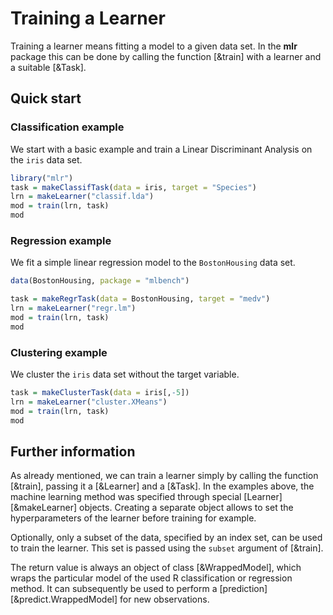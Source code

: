 # Training a Learner

Training a learner means fitting a model to a given data set.
In the **mlr** package this can be done by calling the function [&train]
with a learner and a suitable [&Task].


## Quick start


### Classification example

We start with a basic example and train a Linear Discriminant Analysis on the ``iris`` data set.

```r
library("mlr")
task = makeClassifTask(data = iris, target = "Species")
lrn = makeLearner("classif.lda")
mod = train(lrn, task)
mod
```

### Regression example

We fit a simple linear regression model to the ``BostonHousing`` data set.

```r
data(BostonHousing, package = "mlbench")

task = makeRegrTask(data = BostonHousing, target = "medv")
lrn = makeLearner("regr.lm")
mod = train(lrn, task)
mod
```

### Clustering example

We cluster the ``iris`` data set without the target variable.

```r
task = makeClusterTask(data = iris[,-5])
lrn = makeLearner("cluster.XMeans")
mod = train(lrn, task)
mod
```

## Further information

As already mentioned, we can train a learner simply by
calling the function [&train], passing it a [&Learner] and a [&Task].
In the examples above, the machine learning method was specified
through special [Learner][&makeLearner] objects. Creating a separate object
allows to set the hyperparameters of the learner before training for example.

Optionally, only a subset of the data, specified by an index set, can be used to
train the learner. This set is passed using the ``subset`` argument of [&train].

The return value is always an object of class [&WrappedModel], which wraps the
particular model of the used R classification or regression method. It
can subsequently be used to perform a [prediction][&predict.WrappedModel] for new observations.
